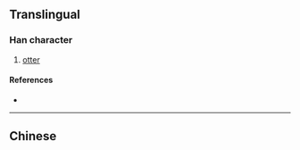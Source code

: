{{character info/new}}
{{also|獺}}
==Translingual==

===Han character===
{{Han char|rn=94|rad=犬|as=13|sn=16|four=|canj=KHDLO|ids=⿰犭赖}}

# [[otter]]

====References====
* {{Han ref|kx=0720.071|hdz=21371.020|uh=736D|ud=29549}}

----

==Chinese==
{{zh-see|獺}}